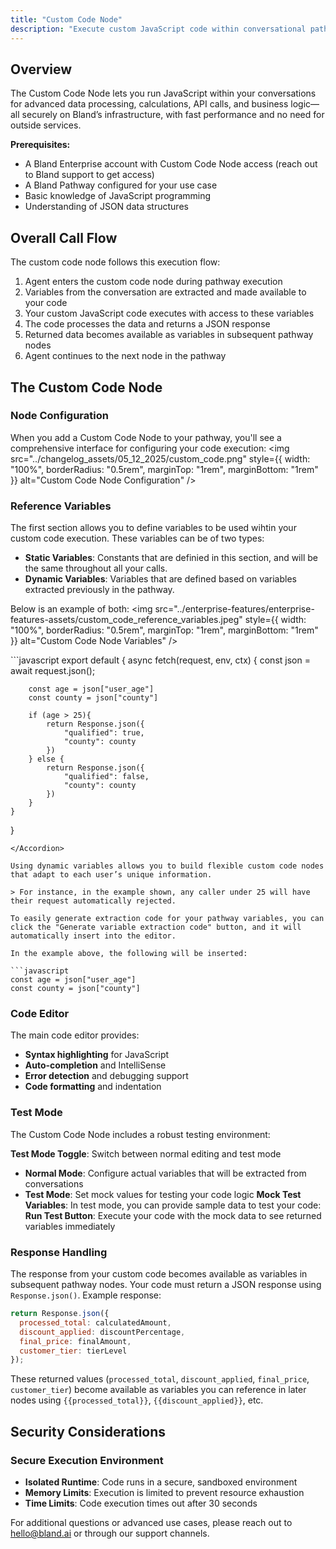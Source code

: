 ```yaml
---
title: "Custom Code Node"
description: "Execute custom JavaScript code within conversational pathways"
---
```


## Overview
The Custom Code Node lets you run JavaScript within your conversations for advanced data processing, calculations, API calls, and business logic—all securely on Bland’s infrastructure, with fast performance and no need for outside services.

**Prerequisites:**
- A Bland Enterprise account with Custom Code Node access (reach out to Bland support to get access)
- A Bland Pathway configured for your use case
- Basic knowledge of JavaScript programming
- Understanding of JSON data structures

## Overall Call Flow
The custom code node follows this execution flow:
1. Agent enters the custom code node during pathway execution
2. Variables from the conversation are extracted and made available to your code
3. Your custom JavaScript code executes with access to these variables
4. The code processes the data and returns a JSON response
5. Returned data becomes available as variables in subsequent pathway nodes
6. Agent continues to the next node in the pathway

## The Custom Code Node

### Node Configuration
When you add a Custom Code Node to your pathway, you'll see a comprehensive interface for configuring your code execution:
<img
  src="../changelog_assets/05_12_2025/custom_code.png"
  style={{ width: "100%", borderRadius: "0.5rem", marginTop: "1rem", marginBottom: "1rem" }}
  alt="Custom Code Node Configuration"
/>

### Reference Variables
The first section allows you to define variables to be used wihtin your custom code execution. These variables can be of two types:
- **Static Variables**: Constants that are definied in this section, and will be the same throughout all your calls.
- **Dynamic Variables**: Variables that are defined based on variables extracted previously in the pathway.

Below is an example of both:
<img
  src="../enterprise-features/enterprise-features-assets/custom_code_reference_variables.jpeg"
  style={{ width: "100%", borderRadius: "0.5rem", marginTop: "1rem", marginBottom: "1rem" }}
  alt="Custom Code Node Variables"
/>

<Accordion title="Example">
```javascript
export default {
    async fetch(request, env, ctx) {
        const json = await request.json();

        const age = json["user_age"]
        const county = json["county"]
        
        if (age > 25){
            return Response.json({
                "qualified": true,
                "county": county
            })
        } else {
            return Response.json({
                "qualified": false,
                "county": county
            })
        }
    }
}
```
</Accordion>

Using dynamic variables allows you to build flexible custom code nodes that adapt to each user’s unique information.

> For instance, in the example shown, any caller under 25 will have their request automatically rejected.

To easily generate extraction code for your pathway variables, you can click the "Generate variable extraction code" button, and it will automatically insert into the editor.

In the example above, the following will be inserted:

```javascript
const age = json["user_age"]
const county = json["county"]
```

### Code Editor
The main code editor provides:
- **Syntax highlighting** for JavaScript
- **Auto-completion** and IntelliSense
- **Error detection** and debugging support
- **Code formatting** and indentation

### Test Mode
The Custom Code Node includes a robust testing environment:

**Test Mode Toggle**: Switch between normal editing and test mode
- **Normal Mode**: Configure actual variables that will be extracted from conversations
- **Test Mode**: Set mock values for testing your code logic
**Mock Test Variables**: In test mode, you can provide sample data to test your code:
**Run Test Button**: Execute your code with the mock data to see returned variables immediately

### Response Handling
The response from your custom code becomes available as variables in subsequent pathway nodes. Your code must return a JSON response using `Response.json()`.
Example response:
```javascript
return Response.json({
  processed_total: calculatedAmount,
  discount_applied: discountPercentage,
  final_price: finalAmount,
  customer_tier: tierLevel
});
```
These returned values (`processed_total`, `discount_applied`, `final_price`, `customer_tier`) become available as variables you can reference in later nodes using `{{processed_total}}`, `{{discount_applied}}`, etc.

## Security Considerations

### Secure Execution Environment
- **Isolated Runtime**: Code runs in a secure, sandboxed environment
- **Memory Limits**: Execution is limited to prevent resource exhaustion
- **Time Limits**: Code execution times out after 30 seconds

For additional questions or advanced use cases, please reach out to hello@bland.ai or through our support channels.